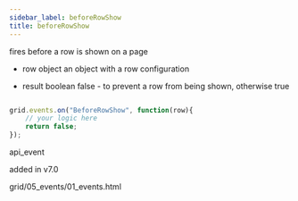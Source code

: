 ```yaml
---
sidebar_label: beforeRowShow
title: beforeRowShow
---
```



          


<Short>
 fires before a row is shown on a page


</Short>


 
- row   object  an object with a row configuration



- result	boolean		false - to prevent a row from being shown, otherwise true

~~~js

grid.events.on("BeforeRowShow", function(row){
    // your logic here
    return false;
});


~~~
 api_event

<Descr>



</Descr>


 added in v7.0

 grid/05_events/01_events.html
